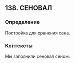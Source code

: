 ## 138. СЕНОВАЛ
### Определение
Постройка для хранения сена.

### Контексты
Мы заполнили сеновал сеном.

